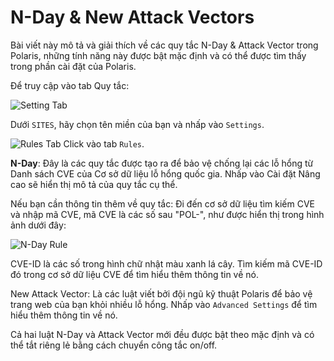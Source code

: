 # N-Day & New Attack Vectors

Bài viết này mô tả và giải thích về các quy tắc N-Day & Attack Vector trong Polaris, những tính năng này được bật mặc
định và có thể được tìm thấy trong phần cài đặt của Polaris.

Để truy cập vào tab Quy tắc:

![Setting Tab](/img/security-center/overview/settings-tab.png)

Dưới `SITES`, hãy chọn tên miền của bạn và nhấp vào `Settings`.

![Rules Tab](/img/security-center/rules/owasp-rule-owasp-tab.png)
Click vào tab `Rules`.

**N-Day**: Đây là các quy tắc được tạo ra để bảo vệ chống lại các lỗ hổng từ Danh sách CVE của Cơ sở dữ liệu lỗ hổng
quốc gia. Nhấp vào Cài đặt Nâng cao sẽ hiển thị mô tả của quy tắc cụ thể.

Nếu bạn cần thông tin thêm về quy tắc: Đi đến cơ sở dữ liệu tìm kiếm CVE và nhập mã CVE, mã CVE là các số sau "POL-",
như được hiển thị trong hình ảnh dưới đây:

![N-Day Rule](/img/security-center/rules/n-day-rule.png)

CVE-ID là các số trong hình chữ nhật màu xanh lá cây. Tìm kiếm mã CVE-ID đó trong cơ sở dữ liệu CVE để tìm hiểu thêm
thông tin về nó.

New Attack Vector: Là các luật viết bởi đội ngũ kỹ thuật Polaris để bảo vệ trang web của bạn khỏi nhiều lỗ hổng.
Nhấp vào `Advanced Settings` để tìm hiểu thêm thông tin về nó.

Cả hai luật N-Day và Attack Vector mới đều được bật theo mặc định và có thể tắt riêng lẻ bằng cách chuyển công tắc on/off.
